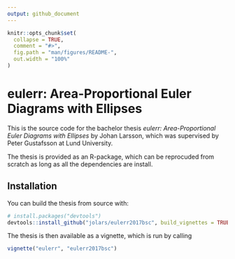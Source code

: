 ---
output: github_document
---

<!-- README.md is generated from README.Rmd. Please edit that file -->

```{r setup, include = FALSE}
knitr::opts_chunk$set(
  collapse = TRUE,
  comment = "#>",
  fig.path = "man/figures/README-",
  out.width = "100%"
)
```
# eulerr: Area-Proportional Euler Diagrams with Ellipses

This is the source code for the bachelor thesis 
*eulerr: Area-Proportional Euler Diagrams with Ellipses*
by Johan Larsson, which was supervised by Peter Gustafsson at Lund University.

The thesis is provided as an R-package, which can be reprocuded
from scratch as long as all the dependencies are install.

## Installation

You can build the thesis from source with:

```{r gh-installation, eval = FALSE}
# install.packages("devtools")
devtools::install_github("jolars/eulerr2017bsc", build_vignettes = TRUE)
```

The thesis is then available as a vignette, which is run by calling

```{r thesis, eval = FALSE}
vignette("eulerr", "eulerr2017bsc")
```

